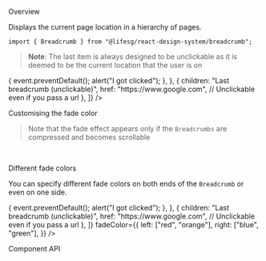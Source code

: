 
<Meta title="Modules/Breadcrumb" component={Breadcrumb} />

<Title>Breadcrumb</Title>

<Secondary>Overview</Secondary>

Displays the current page location in a hierarchy of pages.

```tsx
import { Breadcrumb } from "@lifesg/react-design-system/breadcrumb";
```

> **Note**: The last item is always designed to be unclickable as it is deemed to be the current location that
> the user is on

<Canvas>
    <Story name="Breadcrumb">
        <Breadcrumb
            links={[
                {
                    children: "Home",
                    href: "https://life.gov.sg",
                    target: "_blank",
                    rel: "noreferrer",
                },
                {
                    children: "Breadcrumb without url",
                },
                {
                    children: "Normal breadcrumb",
                    href: "https://life.gov.sg",
                    target: "_blank",
                    rel: "noreferrer",
                },
                {
                    children: "Breadcrumb with a callback function",
                    href: "https://life.gov.sg",
                    onClick: (event) => {
                        event.preventDefault();
                        alert("I got clicked");
                    },
                },
                {
                    children: "Last breadcrumb (unclickable)",
                    href: "https://www.google.com", // Unclickable even if you pass a url
                },
            ]}
        />
    </Story>
</Canvas>

<Secondary>Customising the fade color</Secondary>

> Note that the fade effect appears only if the `Breadcrumbs` are compressed and
> becomes scrollable

<br />

<Heading3>Different fade colors</Heading3>

You can specify different fade colors on both ends of the `Breadcrumb` or even
on one side.

<Preview>
    <Story name="Different fade colors">
        <Breadcrumb
            links={[
                {
                    children: "Home",
                    href: "https://life.gov.sg",
                    target: "_blank",
                    rel: "noreferrer",
                },
                {
                    children: "Breadcrumb without url",
                },
                {
                    children: "Normal breadcrumb",
                    href: "https://life.gov.sg",
                    target: "_blank",
                    rel: "noreferrer",
                },
                {
                    children: "Breadcrumb with a callback function",
                    href: "https://life.gov.sg",
                    onClick: (event) => {
                        event.preventDefault();
                        alert("I got clicked");
                    },
                },
                {
                    children: "Last breadcrumb (unclickable)",
                    href: "https://www.google.com", // Unclickable even if you pass a url
                },
            ]}
            fadeColor={{
                left: ["red", "orange"],
                right: ["blue", "green"],
            }}
        />
    </Story>
</Preview>

<Secondary>Component API</Secondary>

<PropsTable />

